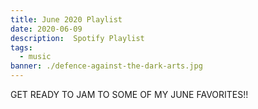```yaml
---
title: June 2020 Playlist
date: 2020-06-09
description:  Spotify Playlist
tags:
  - music
banner: ./defence-against-the-dark-arts.jpg
---
```




GET READY TO JAM TO SOME OF MY JUNE FAVORITES!!

<SpotifyPlayer
  uri="spotify:user:vish4nu:playlist:5iaPDy79wzhs7hhXujwAXv"
  size="large"
  theme="black"
  view="list"
/>

